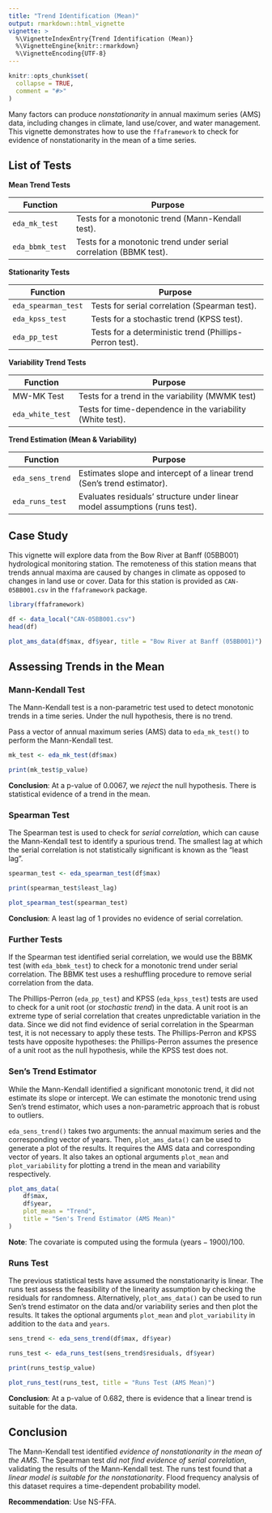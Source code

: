 ```yaml
---
title: "Trend Identification (Mean)"
output: rmarkdown::html_vignette
vignette: >
  %\VignetteIndexEntry{Trend Identification (Mean)}
  %\VignetteEngine{knitr::rmarkdown}
  %\VignetteEncoding{UTF-8}
---
```


```r
knitr::opts_chunk$set(
  collapse = TRUE,
  comment = "#>"
)
```

Many factors can produce *nonstationarity* in annual maximum series (AMS) data, including changes in climate, land use/cover, and water management.
This vignette demonstrates how to use the `ffaframework` to check for evidence of nonstationarity in the mean of a time series.

## List of Tests

**Mean Trend Tests**

| Function            | Purpose                                                       |
|---------------------|---------------------------------------------------------------|
| `eda_mk_test`       | Tests for a monotonic trend (Mann-Kendall test).                   |
| `eda_bbmk_test`     | Tests for a monotonic trend under serial correlation (BBMK test). |

 **Stationarity Tests**

| Function            | Purpose                                                       |
|---------------------|---------------------------------------------------------------|
| `eda_spearman_test` | Tests for serial correlation (Spearman test).                                 |
| `eda_kpss_test`     | Tests for a stochastic trend (KPSS test). |
| `eda_pp_test`       | Tests for a deterministic trend (Phillips-Perron test). |

**Variability Trend Tests**

| Function            | Purpose                                                       |
|---------------------|---------------------------------------------------------------|
| MW-MK Test           | Tests for a trend in the variability (MWMK test)                            |
| `eda_white_test`    | Tests for time-dependence in the variability (White test).   |

**Trend Estimation (Mean & Variability)**

| Function            | Purpose                                                       |
|---------------------|---------------------------------------------------------------|
| `eda_sens_trend`    | Estimates slope and intercept of a linear trend (Sen's trend estimator).|
| `eda_runs_test`     | Evaluates residuals' structure under linear model assumptions (runs test).  |

## Case Study 

This vignette will explore data from the Bow River at Banff (05BB001) hydrological monitoring station.
The remoteness of this station means that trends annual maxima are caused by changes in climate as opposed to changes in land use or cover.
Data for this station is provided as `CAN-05BB001.csv` in the `ffaframework` package.

```r
library(ffaframework)

df <- data_local("CAN-05BB001.csv")
head(df)

plot_ams_data(df$max, df$year, title = "Bow River at Banff (05BB001)")
```

## Assessing Trends in the Mean

### Mann-Kendall Test

The Mann-Kendall test is a non-parametric test used to detect monotonic trends in a time series.
Under the null hypothesis, there is no trend.

Pass a vector of annual maximum series (AMS) data to `eda_mk_test()` to perform the Mann-Kendall test. 

```r
mk_test <- eda_mk_test(df$max)

print(mk_test$p_value)
```

**Conclusion**: At a p-value of $0.0067$, we *reject* the null hypothesis. 
There is statistical evidence of a trend in the mean.

### Spearman Test

The Spearman test is used to check for *serial correlation*, which can cause the Mann-Kendall test to identify a spurious trend.
The smallest lag at which the serial correlation is not statistically significant is known as the "least lag". 

```r
spearman_test <- eda_spearman_test(df$max)

print(spearman_test$least_lag)

plot_spearman_test(spearman_test)
```

**Conclusion**: A least lag of 1 provides no evidence of serial correlation.

### Further Tests 

If the Spearman test identified serial correlation, we would use the BBMK test (with `eda_bbmk_test`) to check for a monotonic trend under serial correlation.
The BBMK test uses a reshuffling procedure to remove serial correlation from the data.

The Phillips-Perron (`eda_pp_test`) and KPSS (`eda_kpss_test`) tests are used to check for a unit root (or *stochastic trend*) in the data.
A unit root is an extreme type of serial correlation that creates unpredictable variation in the data.
Since we did not find evidence of serial correlation in the Spearman test, it is not necessary to apply these tests.
The Phillips-Perron and KPSS tests have opposite hypotheses: the Phillips-Perron assumes the presence of a unit root as the null hypothesis, while the KPSS test does not.

### Sen's Trend Estimator

While the Mann-Kendall identified a significant monotonic trend, it did not estimate its slope or intercept.
We can estimate the monotonic trend using Sen's trend estimator, which uses a non-parametric approach that is robust to outliers.

`eda_sens_trend()` takes two arguments: the annual maximum series and the corresponding vector of years.
Then, `plot_ams_data()` can be used to generate a plot of the results. It requires the AMS data and corresponding vector of years. 
It also takes an optional arguments `plot_mean` and `plot_variability` for plotting a trend in the mean and variability respectively.

```r
plot_ams_data(
	df$max,
	df$year,
	plot_mean = "Trend",
	title = "Sen's Trend Estimator (AMS Mean)"
)
```

**Note**: The covariate is computed using the formula $(\text{years} - 1900) / 100$.

### Runs Test

The previous statistical tests have assumed the nonstationarity is linear.
The runs test assess the feasibility of the linearity assumption by checking the residuals for randomness.
Alternatively, `plot_ams_data()` can be used to run Sen's trend estimator on the data and/or variability series and then plot the results. 
It takes the optional arguments `plot_mean` and `plot_variability` in addition to the `data` and `years`. 

```r
sens_trend <- eda_sens_trend(df$max, df$year)

runs_test <- eda_runs_test(sens_trend$residuals, df$year)

print(runs_test$p_value)

plot_runs_test(runs_test, title = "Runs Test (AMS Mean)")
```

**Conclusion**: At a p-value of $0.682$, there is evidence that a linear trend is suitable for the data.

## Conclusion

The Mann-Kendall test identified *evidence of nonstationarity in the mean of the AMS*.
The Spearman test *did not find evidence of serial correlation*, validating the results of the Mann-Kendall test.
The runs test found that a *linear model is suitable for the nonstationarity*.
Flood frequency analysis of this dataset requires a time-dependent probability model.

**Recommendation**: Use NS-FFA.
